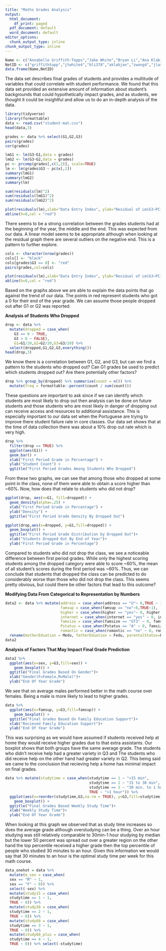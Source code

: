 ```yaml
---
title: "Maths Grades Analysis"
output:
  html_document:
    df_print: paged
  pdf_document: default
  word_document: default
editor_options:
  chunk_output_type: inline
chunk_output_type: inline
---
```

```r
Name <- c("Annabelle Griffith-Topps","Jake White","Bryan Li","Ana Klabjan","Zi Hern Wong","Jacob Larget")
NetID <- c("griffithtopp","jtwhite4","bli378","aklabjan","zwong4","jlarget")
data.frame(Name,NetID)
```
The data set describes final grades of students and provides a multitude of variables that could correlate with student performance. We found that this data set provided an extensive amount of information about student’s backgrounds that could hypothetically impact grades, and as students, we thought it could be insightful and allow us to do an in-depth analysis of the data. 

```r
library(tidyverse)
library(formattable)
data <- read.csv("student-mat.csv")
head(data,3)
```


```r
grades <- data %>% select(G1,G2,G3)
pairs(grades)
cor(grades)
```
```r
lmG1 <- lm(G3~G1,data = grades)
lmG2 <- lm(G3~G2,data = grades)
pc <- prcomp(grades[,c(1,2)], scale=TRUE)
lm <- lm(grades$G3 ~ pc$x[,1])
summary(lmG1)
summary(lmG2)
summary(lm)
```

```r
sum(residuals(lm)^2)
sum(residuals(lmG1)^2)
sum(residuals(lmG2)^2)
```
```r
plot(residuals(lm),xlab="Data Entry Index", ylab="Residual of Lm(G3~PC1)")
abline(h=0,col = "red")
```
There seems to be a strong correlation between the grades students had at the beginning of the year, the middle and the end. This was expected from our data. A linear model seems to be appropriate although when looking at the residual graph there are several outliers on the negative end. This is a pattern to further explore.
```r
cols <- character(nrow(grades))
cols[] <- "black"
cols[grades$G3 == 0] <- "red"
pairs(grades,col=cols)

plot(residuals(lm),xlab="Data Entry Index", ylab="Residual of Lm(G3~PC1)",col = cols)
abline(h=0,col = "red")
```
Based on the graphs above we are able to explain the data points that go against the trend of our data. The points in red represent students who got a 0 for their end of the year grade. We can assume those people dropped out after G1 or G2 was reported.

__Analysis of Students Who Dropped__
```r
drop <- data %>%
  mutate(dropped = case_when(
    G3 == 0 ~ TRUE,
    G3 > 0 ~ FALSE),
    G1=G1/20,G2=G2/20,G3=G3/20) %>%
  select(dropped,G1,G2,G3,everything())
head(drop,3)
```

We know there is a correlation between G1, G2, and G3, but can we find a pattern to the students who dropped out? Can G1 grades be used to predict which students dropped out? Are there potentially other factors? 

```r
drop %>% group_by(dropped) %>% summarise(count = n()) %>%
  mutate(freq = formattable::percent(count / sum(count)))
```

These questions are important to ask since if we can identify which students are most likely to drop out then analysis can be done on future students and those students who are most likely in danger of dropping out can receive access and resources to additional assistance. This is especially important to our data set when the Portuguese are trying to improve there student failure rate in core classes. Our data set shows that at the time of data collection there was about a 10% drop out rate which is very high. 

```r
drop %>%
  filter(drop == TRUE) %>%
  ggplot(aes(G1)) +
  geom_bar() +
  xlab("First Period Grade in Percentage") +
  ylab("Student Count") +
  ggtitle("First Period Grades Among Students Who Dropped")
```

From these two graphs, we can see that among those who dropped at some point in the class, none of them were able to obtain a score higher than ~60%. Now, how does that relate to students who did not drop?

```r
ggplot(drop, aes(x=G1, fill=dropped)) +
  geom_density(alpha=.25) +
  xlab("First Period Grade in Percentage") +
  ylab("Density") +
  ggtitle("First Period Grade Density By Dropped Out")

ggplot(drop,aes(x=dropped, y=G1,fill=dropped)) + 
  geom_boxplot() +
  ggtitle("First Period Grade Distribution by Dropped Out")+
  xlab("Students Dropped Out By End of Year")+
  ylab("First Period Grade in Percentage")
```
Compared to students who did not drop the class, we see a noticeable difference between first period grades. While only the highest scoring students among the dropped category were able to score ~60%, the mean of all student's scores during the first period was ~60%. Thus, we can conclude that students that dropped the class can be predicted to do considerably worse than those who did not drop the class. This seems pretty obvious, but could there be other factors that lead to this outcome?



__Modifying Data From Categorical to Representation by Numbers__
```r
data2 <- data %>% mutate(address = case_when(address == "U"~ 0,TRUE ~ 1),
                         famsup = case_when(famsup == "no"~0,TRUE~1),
                         higher = case_when(higher == "yes"~ 0, higher == "no" ~ 1),
                         internet = case_when(internet == "yes" ~ 0, internet == "no" ~ 1),
                         famsize = case_when(famsize == "GT3" ~ 0, famsize == "LE3" ~ 1),
                         Pstatus = case_when(Pstatus == "A" ~ 0, famsize == "T" ~ 1),
                         romantic = case_when(romantic == "no" ~ 0, romantic=="yes" ~ 1))%>%
  rename(motherEduation = Medu, fatherEduation = Fedu, parentalStatus=Pstatus)
data2
```

__Analysis of Factors That May Impact Final Grade Prediction__
```r
data2 %>% 
  ggplot(aes(x=sex, y=G3,fill=sex)) + 
    geom_boxplot() +
  ggtitle("Final Grades Based On Gender")+
  xlab("Gender(F=Female,M=Male)")+
  ylab("End Of Year Grade")
```

We see that on average males performed better in the math course over females. Being a male is more likely to lead to higher grades.

```r
data %>%
  ggplot(aes(x=famsup, y=G3,fill=famsup)) + 
    geom_boxplot() +
  ggtitle("Final Grades Based On Family Education Support")+
  xlab("Recieved Family Education Support")+
  ylab("End Of Year Grade")
```

This was surprising as we would have assumed if students received help at home they would receive higher grades due to that extra assistants. Our boxplot shows that both groups have the same average grade. The students who didn't receive help had a greater variety in Q3 and The students who did receive help on the other hand had greater variety in Q2. This being said we came to the conclusion that recieving help a home has minimal impact on final grades. 

```r
data %>% mutate(studytime = case_when(studytime == 1 ~ "<15 min",
                                      studytime == 2 ~ "15 to 30 min",
                                      studytime == 3 ~ "30 min. to 1 hour",
                                      TRUE ~ ">1 hour")) %>%
  ggplot(aes(x=reorder(studytime,G3,na.rm = TRUE), y=G3,fill=studytime)) + 
    geom_boxplot() +
  ggtitle("Final Grades Based Weekly Study Time")+
  xlab("Weekly Study Time")+
  ylab("End Of Year Grade")
```

When looking at this graph we observed that as study time increases so does the average grade although overstudying can be a thing. Over an hour studying was still relatively comparable to 30min-1 hour studying by median but the lower 50 percent was spread out over a greater region on the other hand the top percentile received a higher grade then the top percentile of people who studied 30 minutes to an hour. Given this information we would say that 30 minutes to an hour is the optimal study time per week for this math course.

```r
data_onehot = data %>%
  mutate(m_sex = case_when(
  sex == "M" ~ 1,
  sex == "F" ~ 0)) %>%
  select(-sex) %>%
  mutate(study15 = case_when(
  studytime == 1 ~ 1,
  TRUE ~ 0)) %>%
  mutate(study30 = case_when(
  studytime == 2 ~ 1,
  TRUE ~ 0)) %>%
  mutate(study60 = case_when(
  studytime == 3 ~ 1,
  TRUE ~ 0)) %>% 
  mutate(study60_plus = case_when(
  studytime == 4 ~ 1,
  TRUE ~ 0)) %>% select(-studytime)
```
